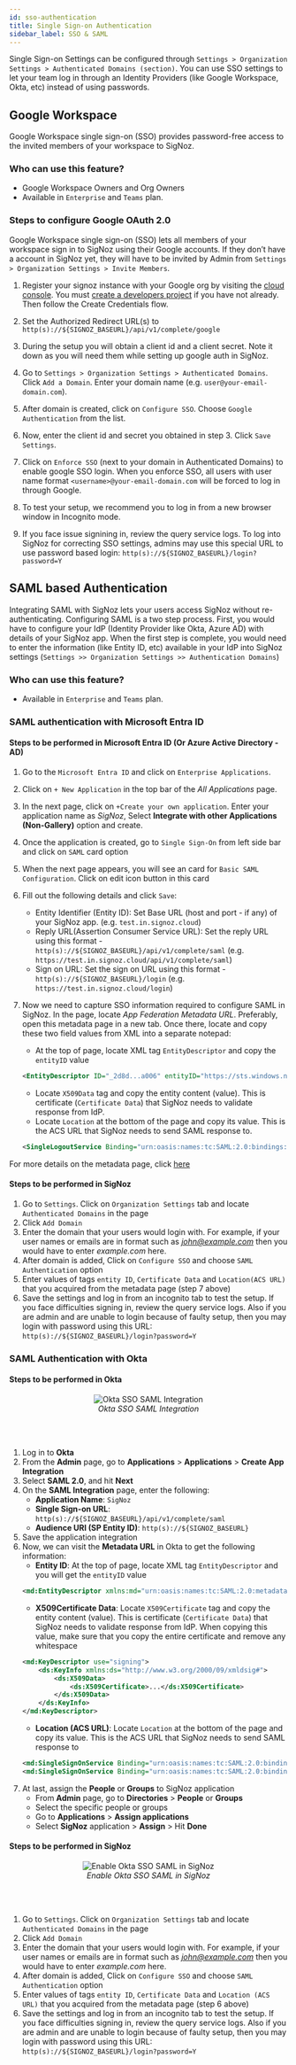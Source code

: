 ```yaml
---
id: sso-authentication
title: Single Sign-on Authentication
sidebar_label: SSO & SAML
---
```


Single Sign-on Settings can be configured through `Settings > Organization Settings > Authenticated Domains (section)`. You can use SSO settings to let your team log in through an Identity Providers (like Google Workspace, Okta, etc) instead of using passwords.  

## Google Workspace

Google Workspace single sign-on (SSO) provides password-free access to the invited members of your workspace to SigNoz.  

### Who can use this feature?

- Google Workspace Owners and Org Owners
- Available in `Enterprise` and `Teams` plan.

### Steps to configure Google OAuth 2.0

Google Workspace single sign-on (SSO) lets all members of your workspace sign in to SigNoz using their Google accounts. If they don’t have a account in SigNoz yet, they will have to be invited by Admin from `Settings > Organization Settings > Invite Members`.

1. Register your signoz instance with your Google org by visiting the [cloud console](https://console.cloud.google.com/apis/credentials). You must [create a developers project](https://redash.io/help/open-source/admin-guide/google-developer-account-setup) if you have not already. Then follow the Create Credentials flow.

2. Set the Authorized Redirect URL(s) to `http(s)://${SIGNOZ_BASEURL}/api/v1/complete/google`

3. During the setup you will obtain a client id and a client secret. Note it down as you will need them while setting up google auth in SigNoz.

4. Go to `Settings > Organization Settings > Authenticated Domains`. Click `Add a Domain`. Enter your domain name (e.g. `user@your-email-domain.com`).

5. After domain is created, click on `Configure SSO`. Choose `Google Authentication` from the list.

6. Now, enter the client id and secret you obtained in step 3. Click `Save Settings`.

7. Click on `Enforce SSO` (next to your domain in Authenticated Domains) to enable google SSO login. When you enforce SSO, all users with user name format `<username>@your-email-domain.com`  will be forced to log in through Google.

8. To test your setup, we recommend you to log in from a new browser window in Incognito mode.

9. If you face issue signining in, review the query service logs. To log into SigNoz for correcting SSO settings, admins may use this special URL to use password based login: `http(s)://${SIGNOZ_BASEURL}/login?password=Y`

## SAML based Authentication

Integrating SAML with SigNoz lets your users access SigNoz without re-authenticating. Configuring SAML is a two step process. First, you would have to configure your IdP (Identity Provider like Okta, Azure AD) with details of your SigNoz app. When the first step is complete, you would need to enter the information (like Entity ID, etc) available in your IdP into SigNoz settings (`Settings >> Organization Settings >> Authentication Domains`)

### Who can use this feature?

- Available in `Enterprise` and `Teams` plan.

### SAML authentication with Microsoft Entra ID

#### Steps to be performed in Microsoft Entra ID (Or Azure Active Directory - AD)

1. Go to the `Microsoft Entra ID`  and click on `Enterprise Applications`.
2. Click on `+ New Application` in the top bar of the *All Applications* page.
3. In the next page, click on `+Create your own application`. Enter your application name as *SigNoz*, Select **Integrate with other Applications (Non-Gallery)** option and create.
4. Once the application is created, go to `Single Sign-On` from left side bar and click on `SAML` card option
5. When the next page appears, you will see an card for `Basic SAML Configuration`. Click on edit icon button in this card 
6. Fill out the following details and click `Save`:
    - Entity Identifier (Entity ID): Set Base URL (host and port - if any) of your SigNoz app. (e.g. `test.in.signoz.cloud`)
    - Reply URL(Assertion Consumer Service URL): Set the reply URL using this format - `http(s)://${SIGNOZ_BASEURL}/api/v1/complete/saml` (e.g. `https://test.in.signoz.cloud/api/v1/complete/saml`)
    - Sign on URL: Set the sign on URL using this format - `http(s)://${SIGNOZ_BASEURL}/login` (e.g. `https://test.in.signoz.cloud/login`)
7. Now we need to capture SSO information required to configure SAML in SigNoz. In the page, locate *App Federation Metadata URL*. Preferably, open this metadata page in a new tab. Once there, locate and copy these two field values from XML into a separate notepad:
    - At the top of page, locate XML tag `EntityDescriptor` and copy the `entityID` value

    ```XML
    <EntityDescriptor ID="_2d8d...a006" entityID="https://sts.windows.net/00d562...816c79/" xmlns="urn:oasis:names:tc:SAML:2.0:metadata">
    ```

    - Locate `X509Data` tag and copy the entity content (value). This is certificate (`Certificate Data`) that SigNoz needs to validate response from IdP.
    - Locate `Location` at the bottom of the page and copy its value. This is the ACS URL that SigNoz needs to send SAML response to.

    ```XML
    <SingleLogoutService Binding="urn:oasis:names:tc:SAML:2.0:bindings:HTTP-Redirect" Location="https://login.microsoftonline.com/323a6......12688fe83e3s30/saml2"/>
    ```

For more details on the metadata page, click [here](https://learn.microsoft.com/en-us/entra/identity-platform/federation-metadata)

#### Steps to be performed in SigNoz

1. Go to `Settings`. Click on `Organization Settings` tab and locate `Authenticated Domains` in the page
2. Click `Add Domain`
3. Enter the domain that your users would login with. For example, if your user names or emails are in format such as *john@example.com* then you would have to enter *example.com* here.
4. After domain is added, Click on `Configure SSO` and choose `SAML Authentication` option
5. Enter values of tags `entity ID`, `Certificate Data` and `Location(ACS URL)` that you acquired from the metadata page (step 7 above)
6. Save the settings and log in from an incognito tab to test the setup. If you face difficulties signing in, review the query service logs. Also if you are admin and are unable to login because of faulty setup, then you may login with password using this URL: `http(s)://${SIGNOZ_BASEURL}/login?password=Y`

### SAML Authentication with Okta

#### Steps to be performed in Okta

<figure data-zoomable align='center'>
    <img src="/img/docs/okta-sso-saml-integration.gif" alt="Okta SSO SAML Integration"/>
    <figcaption><i>Okta SSO SAML Integration</i></figcaption>
</figure>
<br></br>

1. Log in to **Okta**
2. From the **Admin** page, go to **Applications** > **Applications** > **Create App Integration**
3. Select **SAML 2.0**, and hit **Next**
4. On the **SAML Integration** page, enter the following:
    - **Application Name**: `SigNoz`
    - **Single Sign-on URL**: `http(s)://${SIGNOZ_BASEURL}/api/v1/complete/saml`
    - **Audience URI (SP Entity ID)**: `http(s)://${SIGNOZ_BASEURL}`
5. Save the application integration
6. Now, we can visit the **Metadata URL** in Okta to get the following information:
    - **Entity ID**: At the top of page, locate XML tag `EntityDescriptor` and you will get the `entityID` value
    ```XML
    <md:EntityDescriptor xmlns:md="urn:oasis:names:tc:SAML:2.0:metadata" entityID="http://www.okta.com/exk...697">
    ```
    - **X509Certificate Data**: Locate `X509Certificate` tag and copy the entity content (value). This is certificate (`Certificate Data`) that SigNoz needs to validate response from IdP. When copying this value, make sure that you copy the entire certificate and remove any whitespace
    ```XML
    <md:KeyDescriptor use="signing">
        <ds:KeyInfo xmlns:ds="http://www.w3.org/2000/09/xmldsig#">
            <ds:X509Data>
                <ds:X509Certificate>...</ds:X509Certificate>
            </ds:X509Data>
        </ds:KeyInfo>
    </md:KeyDescriptor>
    ```
    - **Location (ACS URL)**: Locate `Location` at the bottom of the page and copy its value. This is the ACS URL that SigNoz needs to send SAML response to
    ```XML
    <md:SingleSignOnService Binding="urn:oasis:names:tc:SAML:2.0:bindings:HTTP-POST" Location="https://redacted.okta.com/app/redacted_signoz_1/exk...697/sso/saml"/>
    <md:SingleSignOnService Binding="urn:oasis:names:tc:SAML:2.0:bindings:HTTP-Redirect" Location="https://redacted.okta.com/app/redacted_signoz_1/exk...697/sso/saml"/>
    ```
7. At last, assign the **People** or **Groups** to SigNoz application
    - From **Admin** page, go to **Directories** > **People** or **Groups**
    - Select the specific people or groups
    - Go to **Applications** > **Assign applications**
    - Select **SigNoz** application > **Assign** > Hit **Done**

#### Steps to be performed in SigNoz

<figure data-zoomable align='center'>
    <img src="/img/docs/signoz-okta-sso-enable.gif" alt="Enable Okta SSO SAML in SigNoz"/>
    <figcaption><i>Enable Okta SSO SAML in SigNoz</i></figcaption>
</figure>
<br></br>

1. Go to `Settings`. Click on `Organization Settings` tab and locate `Authenticated Domains` in the page
2. Click `Add Domain`
3. Enter the domain that your users would login with. For example, if your user names or emails are in format such as *john@example.com* then you would have to enter *example.com* here.
4. After domain is added, Click on `Configure SSO` and choose `SAML Authentication` option
5. Enter values of tags `entity ID`, `Certificate Data` and `Location (ACS URL)` that you acquired from the metadata page (step 6 above)
6. Save the settings and log in from an incognito tab to test the setup. If you face difficulties signing in, review the query service logs. Also if you are admin and are unable to login because of faulty setup, then you may login with password using this URL: `http(s)://${SIGNOZ_BASEURL}/login?password=Y`
